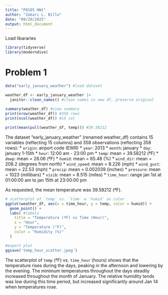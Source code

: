 ```yaml
---
title: "P8105 HW1"
author: "Zakari L. Billo"
date: "09/20/2025"
output: html_document
---
```


Load libararies

```r
library(tidyverse)
library(moderndive)
```

# Problem 1

```r
data("early_january_weather") #load dataset

weather_df <- early_january_weather |>
  janitor::clean_names() #clean names in new df, preserve original
  
summary(weather_df) #view summary
print(nrow(weather_df)) #358 rows
print(ncol(weather_df)) #15 col

print(mean(pull(weather_df, temp))) #39.58212
```

The dataset "early_january_weather" (renamed weather_df) contains 15 variables (reflecting 15 columns) and 358 observations (reflecting 358 rows):
* `origin`: airport code (EWR)
* `year`: 2013
* `month`: january
* `day`: january 1-15th
* `hour`: 12:00 am - 23:00 pm
* `temp`: mean = 39.58212 (ªF)
* `dewp`: mean = 28.06 (ªF)
* `humid`: mean = 65.48 (%)
* `wind_dir`: mean = 208.2 (degrees from north)
* `wind_speed`: mean = 8.226 (mph)
* `wind_gust`: mean = 22.53 (mph)
* `precip`: mean = 0.002039 (inches)
* `pressure`: mean = 1023 (millibars)
* `visib`: mean = 8.515 (miles)
* `time_hour`: range jan 1st at 01:00:00 am to jan 15th at 23:00:00 pm

As requested, the mean temperature was 39.58212 (ªF).

```r
# scatterplot of `temp` vs. `time` w `humid` as color
ggplot(weather_df, aes(x = time_hour, y = temp, color = humid)) +
  geom_point() +
  labs( #labels
    title = "Temperature (ªF) vs Time (Hour)",
    x = "Hour",
    y = "Temperature (°F)",
    color = "Humidity (%)"
  ) 

#export plot
ggsave('temp_hour_scatter.jpeg')
```

The scatterplot of `temp` (ªF) vs. `time_hour` (hours) shows that the temperature rises during the days, peaking in the afternoon and lowering by the evening. The minimum temperatures throughout the days steadily increased throughout the month of January. The relative humidity tends was low during this time period, but increased significantly around Jan 14 when temperatures rose. 
